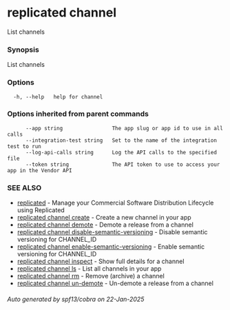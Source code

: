 # replicated channel

List channels

### Synopsis

List channels

### Options

```
  -h, --help   help for channel
```

### Options inherited from parent commands

```
      --app string                The app slug or app id to use in all calls
      --integration-test string   Set to the name of the integration test to run
      --log-api-calls string      Log the API calls to the specified file
      --token string              The API token to use to access your app in the Vendor API
```

### SEE ALSO

* [replicated](replicated)	 - Manage your Commercial Software Distribution Lifecycle using Replicated
* [replicated channel create](replicated-cli-channel-create)	 - Create a new channel in your app
* [replicated channel demote](replicated-cli-channel-demote)	 - Demote a release from a channel
* [replicated channel disable-semantic-versioning](replicated-cli-channel-disable-semantic-versioning)	 - Disable semantic versioning for CHANNEL_ID
* [replicated channel enable-semantic-versioning](replicated-cli-channel-enable-semantic-versioning)	 - Enable semantic versioning for CHANNEL_ID
* [replicated channel inspect](replicated-cli-channel-inspect)	 - Show full details for a channel
* [replicated channel ls](replicated-cli-channel-ls)	 - List all channels in your app
* [replicated channel rm](replicated-cli-channel-rm)	 - Remove (archive) a channel
* [replicated channel un-demote](replicated-cli-channel-un-demote)	 - Un-demote a release from a channel

###### Auto generated by spf13/cobra on 22-Jan-2025
